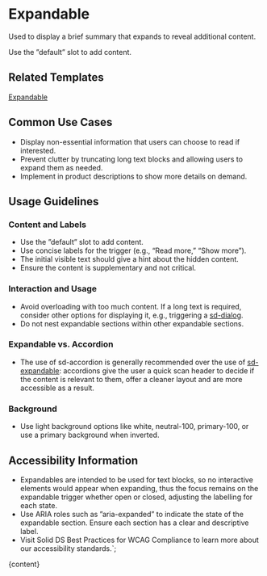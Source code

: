 


# Expandable

Used to display a brief summary that expands to reveal additional content.

Use the ”default” slot to add content.

<DefaultStory />

<DocumentationLinks storybookLink="${storybookLink}" figmaLibrary="${figmaLibrary}" figmaDocs="${figmaDocs}" />

## Related Templates

[Expandable](?path=/docs/templates-expandable--docs)

## Common Use Cases

- Display non-essential information that users can choose to read if interested.
- Prevent clutter by truncating long text blocks and allowing users to expand them as needed.
- Implement in product descriptions to show more details on demand.

## Usage Guidelines

### Content and Labels

- Use the ”default” slot to add content.
- Use concise labels for the trigger (e.g., “Read more,” “Show more”).
- The initial visible text should give a hint about the hidden content.
- Ensure the content is supplementary and not critical.

### Interaction and Usage

- Avoid overloading with too much content. If a long text is required, consider other options for displaying it, e.g., triggering a [sd-dialog](?path=/docs/components-sd-dialog--docs).
- Do not nest expandable sections within other expandable sections.

### Expandable vs. Accordion

- The use of sd-accordion is generally recommended over the use of [sd-expandable](?path=/docs/components-sd-expandable--docs): accordions give the user a quick scan header to decide if the content is relevant to them, offer a cleaner layout and are more accessible as a result.

### Background

- Use light background options like white, neutral-100, primary-100, or use a primary background when inverted.

## Accessibility Information

- Expandables are intended to be used for text blocks, so no interactive elements would appear when expanding, thus the focus remains on the expandable trigger whether open or closed, adjusting the labelling for each state.
- Use ARIA roles such as ”aria-expanded” to indicate the state of the expandable section. Ensure each section has a clear and descriptive label.
- Visit <sd-link href="https://www.figma.com/design/YDktJcseQIIQbsuCpoKS4V/Component-Docs?node-id=10708-5011&t=Z1FxSGWkmXG5r5sw-4" target="_blank">Solid DS Best Practices for WCAG Compliance</sd-link> to learn more about our accessibility standards.`;

<Meta title="Components/sd-expandable/Overview" />

<OverviewFormatter story={ExpandableStories.Default}>{content}</OverviewFormatter>
